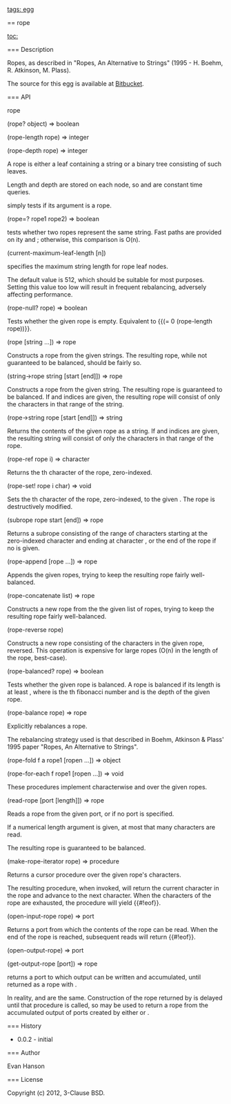 [[tags: egg]]

== rope

[[toc:]]

=== Description

Ropes, as described in "Ropes, An Alternative to Strings" (1995 - H. Boehm, R. Atkinson, M. Plass).

The source for this egg is available at [[https://bitbucket.org/evhan/rope|Bitbucket]].

=== API

<record>rope</record>
<procedure>(rope? object) => boolean</procedure>
<procedure>(rope-length rope) => integer</procedure>
<procedure>(rope-depth rope) => integer</procedure>

A rope is either a leaf containing a string or a binary tree consisting of such
leaves.

Length and depth are stored on each node, so {{rope-length}} and {{rope-depth}}
are constant time queries.

{{rope?}} simply tests if its argument is a rope.

<procedure>(rope=? rope1 rope2) => boolean</procedure>

{{rope=?}} tests whether two ropes represent the same string. Fast paths are
provided on {{eq?}}ity and {{rope-length}}; otherwise, this comparison is O(n).

<parameter>(current-maximum-leaf-length [n])</parameter>

{{current-maximum-leaf-length}} specifies the maximum string length for rope
leaf nodes.

The default value is 512, which should be suitable for most purposes. Setting
this value too low will result in frequent rebalancing, adversely affecting
performance.

<procedure>(rope-null? rope) => boolean</procedure>

Tests whether the given rope is empty. Equivalent to {{(= 0 (rope-length rope))}}.

<procedure>(rope [string ...]) => rope</procedure>

Constructs a rope from the given strings. The resulting rope, while not
guaranteed to be balanced, should be fairly so.

<procedure>(string->rope string [start [end]]) => rope</procedure>

Constructs a rope from the given string. The resulting rope is guaranteed to
be balanced. If {{start}} and {{end}} indices are given, the resulting rope
will consist of only the characters in that range of the string.

<procedure>(rope->string rope [start [end]]) => string</procedure>

Returns the contents of the given rope as a string. If {{start}} and {{end}}
indices are given, the resulting string will consist of only the characters
in that range of the rope.

<procedure>(rope-ref rope i) => character</procedure>

Returns the {{i}}th character of the rope, zero-indexed.

<procedure>(rope-set! rope i char) => void</procedure>

Sets the {{i}}th character of the rope, zero-indexed, to the given {{char}}.
The rope is destructively modified.

<procedure>(subrope rope start [end]) => rope</procedure>

Returns a subrope consisting of the range of characters starting at the
zero-indexed character {{start}} and ending at character {{end}}, or the end of
the rope if no {{end}} is given.

<procedure>(rope-append [rope ...]) => rope</procedure>

Appends the given ropes, trying to keep the resulting rope fairly
well-balanced.

<procedure>(rope-concatenate list) => rope</procedure>

Constructs a new rope from the the given list of ropes, trying to keep the
resulting rope fairly well-balanced.

<procedure>(rope-reverse rope)</procedure>

Constructs a new rope consisting of the characters in the given rope, reversed.
This operation is expensive for large ropes (O(n) in the length of the rope,
best-case).

<procedure>(rope-balanced? rope) => boolean</procedure>

Tests whether the given rope is balanced. A rope is balanced if its length is
at least {{F(n+2)}}, where {{F(n)}} is the {{n}}th fibonacci number and {{n}}
is the depth of the given rope.

<procedure>(rope-balance rope) => rope</procedure>

Explicitly rebalances a rope.

The rebalancing strategy used is that described in Boehm, Atkinson & Plass'
1995 paper "Ropes, An Alternative to Strings".

<procedure>(rope-fold f a rope1 [ropen ...]) => object</procedure>
<procedure>(rope-for-each f rope1 [ropen ...]) => void</procedure>

These procedures implement characterwise {{fold}} and {{for-each}} over the
given ropes.

<procedure>(read-rope [port [length]]) => rope</procedure>

Reads a rope from the given port, or {{current-input-port}} if no port is specified.

If a numerical length argument is given, at most that many characters are read.

The resulting rope is guaranteed to be balanced.

<procedure>(make-rope-iterator rope) => procedure</procedure>

Returns a cursor procedure over the given rope's characters.

The resulting procedure, when invoked, will return the current character in the
rope and advance to the next character. When the characters of the rope are
exhausted, the procedure will yield {{#!eof}}.

<procedure>(open-input-rope rope) => port</procedure>

Returns a port from which the contents of the rope can be read. When the end of
the rope is reached, subsequent reads will return {{#!eof}}.

<procedure>(open-output-rope) => port</procedure>
<procedure>(get-output-rope [port]) => rope</procedure>

{{open-output-rope}} returns a port to which output can be written and
accumulated, until returned as a rope with {{get-output-rope}}.

In reality, {{open-output-rope}} and {{open-output-string}} are the same.
Construction of the rope returned by {{get-output-rope}} is delayed until that
procedure is called, so {{get-output-rope}} may be used to return a rope from
the accumulated output of ports created by either {{open-output-rope}} or
{{open-output-string}}.

=== History

* 0.0.2 - initial

=== Author

Evan Hanson

=== License

Copyright (c) 2012, 3-Clause BSD.
